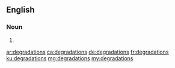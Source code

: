 ==English==

===Noun===
{{head|en|plural}}

# {{plural of|degradation|lang=en}}

[[ar:degradations]]
[[ca:degradations]]
[[de:degradations]]
[[fr:degradations]]
[[ku:degradations]]
[[mg:degradations]]
[[my:degradations]]